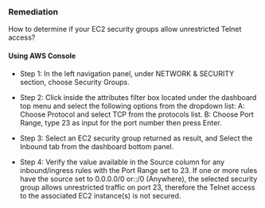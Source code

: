 ### Remediation

How to determine if your EC2 security groups allow unrestricted Telnet access?

#### Using AWS Console

- Step 1: In the left navigation panel, under NETWORK & SECURITY section, choose Security Groups.

- Step 2: Click inside the attributes filter box located under the dashboard top menu and select the following options from the dropdown list:
  A: Choose Protocol and select TCP from the protocols list.
  B: Choose Port Range, type 23 as input for the port number then press Enter.
- Step 3: Select an EC2 security group returned as result, and Select the Inbound tab from the dashboard bottom panel.

- Step 4: Verify the value available in the Source column for any inbound/ingress rules with the Port Range set to 23. If one or more rules have the source set to 0.0.0.0/0 or::/0 (Anywhere), the selected security group allows unrestricted traffic on port 23, therefore the Telnet access to the associated EC2 instance(s) is not secured.
